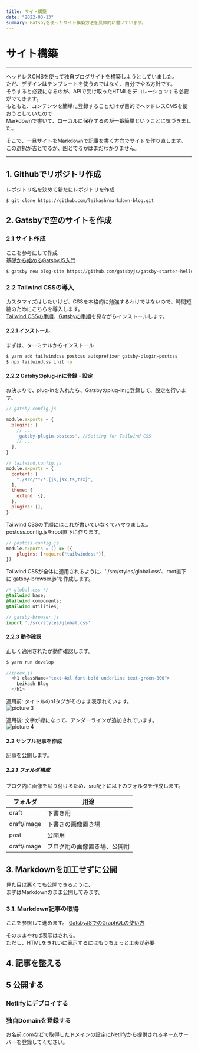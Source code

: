 ```yaml
---
title: サイト構築
date: "2022-03-13"
summary: Gatsbyを使ったサイト構築方法を具体的に書いています。
---
```


# サイト構築

---

ヘッドレスCMSを使って独自ブログサイトを構築しようとしていました。  
ただ、デザインはテンプレートを使うのではなく、自分でやる方針です。  
そうすると必要になるのが、APIで受け取ったHTMLをデコレーションする必要がでてきます。  
もともと、コンテンツを簡単に登録することだけが目的でヘッドレスCMSを使おうとしていたので  
Markdownで書いて、ローカルに保存するのが一番簡単ということに気づきました。

そこで、一旦サイトをMarkdownで記事を書く方向でサイトを作り直します。
この選択が吉とでるか、凶とでるかはまだわかりません。

---

## 1. Githubでリポジトリ作成
レポジトリ名を決めて新たにレポジトリを作成  
```bash
$ git clone https://github.com/leikash/markdown-blog.git
```

## 2. Gatsbyで空のサイトを作成

### 2.1 サイト作成
ここを参考にして作成  
[基礎から始めるGatsbyJS入門](https://reffect.co.jp/react/gatsby-basic-tutorial-for-beginners)

```bash
$ gatsby new blog-site https://github.com/gatsbyjs/gatsby-starter-hello-world
```

### 2.2 Tailwind CSSの導入  
カスタマイズはしたいけど、CSSを本格的に勉強するわけではないので、時間短縮のためにこちらを導入します。  
[Tailwind CSSの手順](https://tailwindcss.com/docs/guides/gatsby)、[Gatsbyの手順](https://www.gatsbyjs.com/docs/how-to/styling/tailwind-css/)を見ながらインストールします。

#### 2.2.1 インストール
まずは、ターミナルからインストール
```bash
$ yarn add tailwindcss postcss autoprefixer gatsby-plugin-postcss
$ npx tailwindcss init -p
```
#### 2.2.2 Gatsbyのplug-inに登録・設定
お決まりで、plug-inを入れたら、Gatsbyのplug-inに登録して、設定を行います。  
```javascript
// gatsby-config.js

module.exports = {
  plugins: [
    // ...
    'gatsby-plugin-postcss', //Setting for Tailwind CSS
    // ...
  ],
}
```
```javascript
// tailwind.config.js
module.exports = {
  content: [
    "./src/**/*.{js,jsx,ts,tsx}",
  ],
  theme: {
    extend: {},
  },
  plugins: [],
}
```
Tailwind CSSの手順にはこれが書いていなくてハマりました。  
postcss.config.jsをroot直下に作ります。
```javascript
// postcss.config.js
module.exports = () => ({
    plugins: [require("tailwindcss")],
})
```

Tailwind CSSが全体に適用されるように、'./src/styles/global.css'、root直下に'gatsby-browser.js'を作成します。  
```css
/* global.css */
@tailwind base;
@tailwind components;
@tailwind utilities;
```
```javascript
// gatsby-browser.js
import './src/styles/global.css'
```

#### 2.2.3 動作確認
正しく適用されたか動作確認します。  
```bash
$ yarn run develop
```
```javascript
//index.js
  <h1 className="text-4xl font-bold underline text-green-800">
    Leikash Blog
  </h1>
```


適用前: タイトルのh1タグがそのまま表示れています。  
![picture 3](images/blog_001_changeDirection/1647171529390.png)  

適用後: 文字が緑になって、アンダーラインが追加されています。  
![picture 4](images/blog_001_changeDirection/1647171608385.png)  

#### 2.2 サンプル記事を作成
記事を公開します。

##### 2.2.1 フォルダ構成
ブログ内に画像を貼り付けるため、src配下に以下のフォルダを作成します。  

| フォルダ | 用途 |
| --- | --- |
| draft | 下書き用 |
| draft/image | 下書きの画像置き場 |
| post | 公開用 |
| draft/image | ブログ用の画像置き場、公開用 |

## 3. Markdownを加工せずに公開
見た目は悪くても公開できるように、  
まずはMarkdownのまま公開してみます。

### 3.1. Markdown記事の取得
ここを参照して進めます。
[GatsbyJSでのGraphQLの使い方](https://reffect.co.jp/react/gatsby-basic-tutorial-for-beginners-2)

そのままやれば表示はされる。  
ただし、HTMLをきれいに表示するにはもうちょっと工夫が必要



## 4. 記事を整える

## 5 公開する

### Netlifyにデプロイする

### 独自Domainを登録する
お名前.comなどで取得したドメインの設定にNetlifyから提供されるネームサーバーを登録してください。
